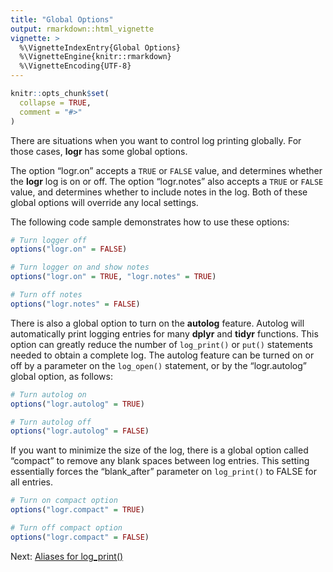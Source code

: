 ---
title: "Global Options"
output: rmarkdown::html_vignette
vignette: >
  %\VignetteIndexEntry{Global Options}
  %\VignetteEngine{knitr::rmarkdown}
  %\VignetteEncoding{UTF-8}
---

```{r setup, include = FALSE}
knitr::opts_chunk$set(
  collapse = TRUE,
  comment = "#>"
)
```
There are situations when you want to control log printing globally.  For
those cases, **logr** has some global options.  

The option "logr.on" accepts
a `TRUE` or `FALSE` value, and determines whether the **logr** log is on 
or off.  The option "logr.notes" also accepts a `TRUE` or `FALSE` value,
and determines whether to include notes in the log.  Both of these global 
options will override any local settings.  

The following code sample demonstrates how to use these options:
```{r eval=FALSE, echo=TRUE}
# Turn logger off 
options("logr.on" = FALSE)

# Turn logger on and show notes 
options("logr.on" = TRUE, "logr.notes" = TRUE)

# Turn off notes
options("logr.notes" = FALSE)
```

There is also a global option to turn on the **autolog** feature.  Autolog
will automatically print logging entries for many **dplyr** and **tidyr**
functions.  This option can greatly reduce the number of `log_print()` or
`put()` statements needed to obtain a complete log. The autolog feature 
can be turned on or off
by a parameter on the `log_open()` statement, or by the "logr.autolog"
global option, as follows:

```{r eval=FALSE, echo=TRUE}
# Turn autolog on
options("logr.autolog" = TRUE)

# Turn autolog off
options("logr.autolog" = FALSE)

```

If you want to minimize the size of the log, there is a global option 
called "compact" to remove any blank spaces between log entries.  This setting
essentially forces the "blank_after" parameter on `log_print()` to FALSE
for all entries.

```{r eval=FALSE, echo=TRUE}
# Turn on compact option
options("logr.compact" = TRUE)

# Turn off compact option
options("logr.compact" = FALSE)
```

Next: [Aliases for log_print()](logr-put.html)